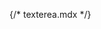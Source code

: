 {/* texterea.mdx */}


<Meta of={comStories} name="Docs"/>

<Title />
<Subtitle />
<Description />


> #### [Bootstrap ~5.3.0 Documentation on Textareas](https://getbootstrap.com/docs/5.3/forms/floating-labels/#textareas)
> * [Resizable textareas](https://git.drupalcode.org/project/drupal/-/blob/10.1.x/core/modules/system/css/components/resize.module.css) in **Drupal `~10`**
> * [Utilizing more properties for the Textarea form element](https://git.drupalcode.org/project/drupal/-/blob/10.1.x/core/includes/form.inc#L382)
> * [The TEXTAREA element by W3](https://www.w3.org/TR/html401/interact/forms.html#h-17.7)

<Primary />

## Properties
<Controls />

## Attributes:
* `wrapper_attributes`: HTML attributes for the wrapper element.
* `attributes`: HTML attributes for the `<textarea>` element.

<Stories of={comStories} />

### Examples

#### Example #1: Basic use to match Drupal core and stable9 theme
```
{#
/**
 * @file
 * Theme override for a 'textarea' #type form element.
 *
 * Available variables
 * - wrapper_attributes: HTML attributes for the wrapper element.
 * - attributes: HTML attributes for the <textarea> element.
 * - resizable: An indicator for whether the textarea is resizable.
 * - required: An indicator for whether the textarea is required.
 * - value: The textarea content.
 *
 * @see template_preprocess_textarea()
 */
#}
{% include 'varbase_components:textarea' with {
    wrapper_attributes: wrapper_attributes,
    attributes: attributes,
    required: required|default(false),
    value: value|default('')
  }
%}
```
Used in [Vartheme BS5](https://github.com/Vardot/vartheme_bs5/blob/3.0.x/templates/form/textarea.html.twig)

#### Example #2: Textarea - Resize both
```
{%
  include 'varbase_components:textarea' with {
    resizable: 'both'
    required: true,
    value: "Vivamus hendrerit est sit amet vehicula tempus. Fusce non sollicitudin massa. Nam sollicitudin mollis ullamcorper.",
    rows: 5,
    cols: 80,
    maxlength: 300,
    placeholder: "Type test in this text area",
    wrapper_html_tag: "div",
    wrapper_utility_classes: ['p-sm-3'],
    utility_classes: ['mt-3']
  } 
%}
```

#### Example #3: Textarea - Resize none readonly but not disabled
```
{%
 include 'varbase_components:textarea' with {
    resizable: 'none'
    required: true,
    value: "Vivamus hendrerit est sit amet vehicula tempus. Fusce non sollicitudin massa. Nam sollicitudin mollis ullamcorper.",
    readonly: true,
    disabled: false
  } 
%}
```


## Source code
[//]: # (Twig Template source code)
<Source code={templateSource} />
